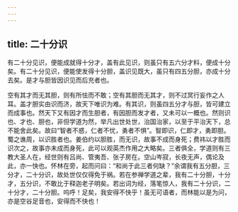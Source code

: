```yaml
---
---
---
```

title: 二十分识
---

有二十分见识，便能成就得十分才，盖有此见识，则虽只有五六分才料，便成十分矣。有二十分见识，便能使发得十分胆，盖识见既大，虽只有四五分胆，亦成十分去矣。是才与胆皆因识见而后充者也。

空有其才而无其胆，则有所怯而不敢；空有其胆而无其才，则不过冥行妄作之人耳。盖才胆实由识而济，故天下唯识为难。有其识，则虽四五分才与胆，皆可建立而成事也。然天下又有因才而生胆者，有因胆而发才者，又未可以一概也。然则识也、才也、胆也，非但学道为然，举凡出世处世，治国治家，以至于平治天下，总不能舍此矣。故曰“智者不惑，仁者不忧，勇者不惧”。智即识，仁即才，勇即胆。蜀之谯周，以识胜者也。姜伯约以胆胜，而无识，故事不成而身死；费祎以才胜而识次之，故事亦未成而身死，此可以观英杰作用之大略矣。三者俱全，学道则有三教大圣人在，经世则有吕尚、管夷吾、张子房在。空山岑寂，长夜无声，偶论及此，亦一快也。怀林在旁，起而问曰：“和尚于此三者何缺？”余谓我有五分胆，三分才，二十分识，故处世仅仅得免于祸。若在参禅学道之辈，我有二十分胆，十分才，五分识，不敢比于释迦老子明矣。若出词为经，落笔惊人，我有二十分识，二十分才，二十分胆。呜呼！足矣，我安得不快乎！虽无可语者，而林能以是为问，亦是空谷足音也，安得而不快也！